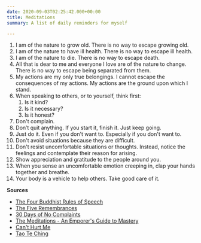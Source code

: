 ```yaml
---
date: 2020-09-03T02:25:42.000+00:00
title: Meditations
summary: A list of daily reminders for myself

---
```

 1. I am of the nature to grow old. There is no way to escape growing old.
 2. I am of the nature to have ill health. There is no way to escape ill health.
 3. I am of the nature to die. There is no way to escape death.
 4. All that is dear to me and everyone I love are of the nature to change. There is no way to escape being separated from them.
 5. My actions are my only true belongings. I cannot escape the consequences of my actions. My actions are the ground upon which I stand.
 6. When speaking to others, or to yourself, think first:
    1. Is it kind?
    2. Is it necessary?
    3. Is it honest?
 7. Don't complain.
 8. Don’t quit anything. If you start it, finish it. Just keep going.
 9. Just do it. Even if you don't want to. Especially if you don't want to.
10. Don't avoid situations because they are difficult.
11. Don't resist uncomfortable situations or thoughts. Instead, notice the feelings and contemplate their reason for arising.
12. Show appreciation and gratitude to the people around you.
13. When you sense an uncomfortable emotion creeping in, clap your hands together and breathe.
14. Your body is a vehicle to help others. Take good care of it.

**Sources**

* [The Four Buddhist Rules of Speech](https://urbanyogaphx.com/satya-the-four-buddhist-rules-of-speech/)
* [The Five Remembrances](https://www.yogajournal.com/meditation/embrace-reality)
* [30 Days of No Complaints](https://www.headspace.com/blog/2017/01/25/30-days-of-no-complaints/)
* [The Meditations - An Emporer's Guide to Mastery](https://www.audible.com/pd/The-Meditations-An-Emperors-Guide-to-Mastery-Audiobook/B077W74WYK)
* [Can't Hurt Me](https://www.audible.com/pd/Cant-Hurt-Me-Audiobook/B07KKMNZCH)
* [Tao Te Ching](https://www.amazon.com/Tao-Te-Ching-Perennial-Classics/dp/0061142662)